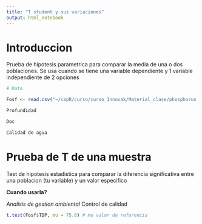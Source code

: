 ```yaml
---
title: "T student y sus variaciones"
output: html_notebook
---
```


# Introduccion

Prueba de hipotesis parametrica para comparar la media de una o dos poblaciones. Se usa cuando se tiene una variable dependiente y 1 variable independiente de 2 opciones

```r
# Data

Fosf <- read.csv("~/capR/curso/curso_Innovak/Material_clase/phosphorus.csv")

Profundidad

Doc

Calidad de agua


```

# Prueba de T de una muestra

Test de hipotesis estadistica para comparar la diferencia significativa entre una poblacion (tu variable) y un valor especifico

__Cuando usarla?__

*Analisis de gestion ambiental
*Control de calidad

```r
t.test(Fosf$TDP, mu = 75.6) # mu valor de referencia


```




